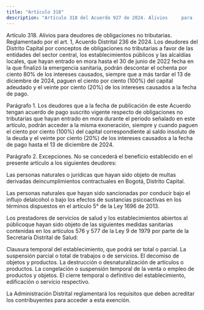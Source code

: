 ```yaml
---
title: "Artículo 318"
description: "Artículo 318 del Acuerdo 927 de 2024. Alivios 	para 	deudores 	de 	obligaciones 	no tributarias."
---
```


Artículo 	318. 	Alivios 	para 	deudores 	de 	obligaciones 	no tributarias. Reglamentado por el art. 1, Acuerdo Distrital 236 de 2024. Los deudores del Distrito Capital por conceptos de obligaciones no tributarias a favor de las entidades del sector central, los establecimientos públicos y las alcaldías locales, que hayan entrado en mora hasta el 30 de junio de 2022 fecha en la que finalizó la emergencia sanitaria, podrán descontar el ochenta por ciento 80% de los intereses causados, siempre que a más tardar el 13 de diciembre de 2024, paguen el ciento por ciento (100%) del capital adeudado y el veinte por ciento (20%) de los intereses causados a la fecha de pago. 
 
Parágrafo 1. Los deudores que a la fecha de publicación de este Acuerdo tengan acuerdo de pago suscrito vigente respecto de obligaciones no tributarias que hayan entrado en mora durante el periodo señalado en este artículo, podrán acceder a la misma exoneración, siempre y cuando paguen el ciento por ciento (100%) del capital correspondiente al saldo insoluto de la deuda y el veinte por ciento (20%) de los intereses causados a la fecha de pago hasta el 13 de diciembre de 2024.
 
Parágrafo 2. Excepciones. No se concederá el beneficio establecido en el presente artículo a los siguientes deudores:
 
Las personas naturales o jurídicas que hayan sido objeto de multas derivadas deincumplimientos contractuales en Bogotá, Distrito Capital.
 
Las personas naturales que hayan sido sancionadas por conducir bajo el influjo delalcohol o bajo los efectos de sustancias psicoactivas en los términos dispuestos en el artículo 5° de la Ley 1696 de 2013.
 
Los prestadores de servicios de salud y los establecimientos abiertos al públicoque hayan sido objeto de las siguientes medidas sanitarias contenidas en los artículos 576 y 577 de la Ley 9 de 1979 por parte de la Secretaría Distrital de Salud:
 
Clausura temporal del establecimiento, que podrá ser total o parcial.
La suspensión parcial o total de trabajos o de servicios.
El decomiso de objetos y productos.
La destrucción o desnaturalización de artículos o productos.
La congelación o suspensión temporal de la venta o empleo de productos y objetos.
El cierre temporal o definitivo del establecimiento, edificación o servicio respectivo.
 
La Administración Distrital reglamentará los requisitos que deben acreditar los contribuyentes para acceder a esta exención.